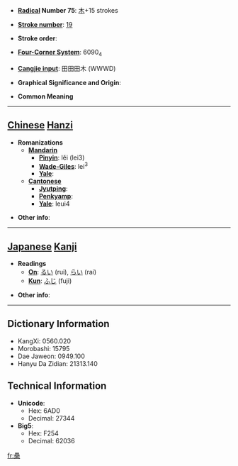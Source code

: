 * '''[[Wiktionary:Chinese radical index| Radical]] Number 75''': [[Wiktionary:Chinese radical index 木|木]]+15 strokes

* '''[[Wiktionary:Chinese total strokes index|Stroke number]]''': [[Wiktionary:Chinese total strokes index 19|19]]

* '''Stroke order''': 

* '''[[Wiktionary:Chinese four corner index|Four-Corner System]]''': 6090<sub>4</sub>

* '''[[Wiktionary:Chinese Cangjie index|Cangjie input]]''': 田田田木 (WWWD)

* '''Graphical Significance and Origin''': 

* '''Common Meaning'''

----

== [[Chinese]] [[Hanzi]] ==

* '''Romanizations'''
** '''[[Mandarin]]'''
*** '''[[Pinyin]]''': lěi (lei3)
*** '''[[Wade-Giles]]''': lei<sup>3</sup>
*** '''[[Yale]]''': 
** '''[[Cantonese]]'''
*** '''[[Jyutping]]''':
*** '''[[Penkyamp]]''': 
*** '''[[Yale]]''': leui4

* '''Other info''': 

----

== [[Japanese]] [[Kanji]] ==

* '''Readings'''
** '''[[On]]''': [[るい]] (rui), [[らい]] (rai)
** '''[[Kun]]''': [[ふじ]] (fuji)

* '''Other info''':  

----

== Dictionary Information ==

* KangXi: 0560.020
* Morobashi: 15795
* Dae Jaweon: 0949.100
* Hanyu Da Zidian: 21313.140

== Technical Information ==

* '''Unicode''':
** Hex: 6AD0
** Decimal: 27344
* '''Big5''':
** Hex: F254
** Decimal: 62036

[[fr:櫐]]